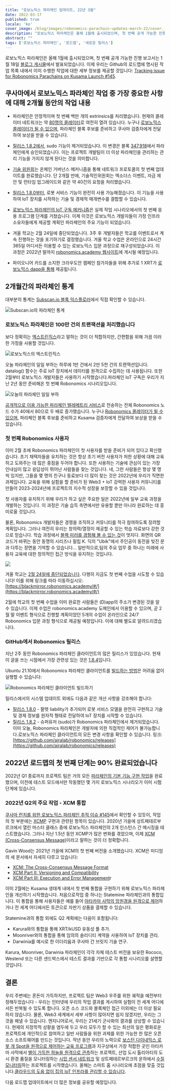 ```yaml
---
title: "로보노믹스 파라체인 업데이트, 22년 3월"
date: 2022-03-17
published: true
locale: 'ko'
cover_image: /blog/images/robonomics-parachain-updates-march-22/cover.jpg
description: "로보노믹스 파라체인은 올해 1월에 출시되었으며, 첫 번째 공개 가능한 진행 보고서는 1월 18일 블로그 게시물에서 발표되었습니다. 이제 우리는 Github의 로드맵에 명시된 작업 목록 내에서 이미 수행한 작업에 대한 세부 정보를 제공할 것입니다."
abstract: ""
tags: ['로보노믹스 파라체인', '로드맵', '새로운 릴리스']
---
```


로보노믹스 파라체인은 올해 1월에 출시되었으며, 첫 번째 공개 가능한 진행 보고서는 1월 18일 [블로그 게시물](https://robonomics.network/blog/parachain-on-kusama-first-week-report/)에서 발표되었습니다. 이제 우리는 Github의 로드맵에 명시된 작업 목록 내에서 이미 수행한 작업에 대한 세부 정보를 제공할 것입니다: [Tracking issue for Robonomics Parachains on Kusama Launch #145](https://github.com/airalab/robonomics/issues/145).

## 쿠사마에서 로보노믹스 파라체인 작업 중 가장 중요한 사항에 대해 2개월 동안의 작업 내용

- 파라체인은 안정적이며 첫 번째 백만 개의 extrinsics를 처리했습니다. 현재의 콜레이터 네트워크는 약 [80명의 콜레이터](https://telemetry.parachain.robonomics.network/#list/Robonomics)로 여전히 열려 있습니다. 누구나 [로보노믹스 콜레이터가 될 수 있으며](https://wiki.robonomics.network/docs/en/how-to-launch-the-robonomics-collator/), 파라체인 블록 후보를 준비하고 쿠사마 검증자에게 전달하여 보상을 받을 수 있습니다.

- [릴리스 1.8.2에서](https://github.com/airalab/robonomics/releases/tag/v1.8.2), sudo 기능이 제거되었습니다. 이 변경은 블록 [347,918](https://robonomics.subscan.io/block/347918)에서 파라체인에게 승인되었습니다. 이는 프로젝트 개발팀이 더 이상 파라체인을 관리하는 관리 기능을 가지지 않게 된다는 것을 의미합니다.

- [기술 위원회](https://polkadot.js.org/apps/#/techcomm)는 온체인 거버넌스 메커니즘을 통해 네트워크 프로토콜의 첫 번째 업데이트를 완료했습니다. 단 2개월 만에, 기술적인위원회는 엑소더스 이벤트, 자금 제안 및 런타임 업그레이드와 같은 약 40건의 요청을 처리했습니다.

- [릴리스 1.8.0부터](https://github.com/airalab/robonomics/releases/tag/v1.8.0), 로봇 서비스 기능이 완전히 사용 가능해졌습니다. 이 기능을 사용하여 IoT 장치를 시작하는 기술 및 경제적 매개변수를 결합할 수 있습니다.

- [로보노믹스 파라체인의 IoT 구독 메커니즘](https://wiki.robonomics.network/docs/en/get-subscription/)은 실제 작업 시나리오에서의 첫 번째 응용 프로그램 단계를 거쳤습니다. 이제 이것은 로보노믹스 개발자들이 가정 인프라 소유자들에게 제공할 계획인 파라체인의 주요 기능이 되었습니다.

- 겨울 학교는 2월 24일에 중단되었습니다. 3주 후 개발자들은 학교를 이벤트로서 계속 진행하는 것을 포기하기로 결정했습니다. 겨울 학교 수업은 온라인으로 24시간 365일 어디서든 이용할 수 있는 로보노믹스 입문 과정으로 재구성되었습니다. 이 과정은 2022년 말까지 [robonomics.academy 웹사이트](https://robonomics.academy/)에 게시될 예정입니다.

- 파이오니어 카드를 소지한 크라우도안 캠페인 참가자들을 위해 추가로 1 XRT가 [로보노믹스 dapp을 통해](https://robonomics.app/#/bonus-for-pioneer) 제공됩니다.

## 2개월간의 파라체인 통계

대부분의 통계는 [Subscan.io 블록 익스플로러](https://robonomics.subscan.io)에서 직접 확인할 수 있습니다.

![Subscan.io의 파라체인 통계](/blog/images/robonomics-parachain-updates-march-22/robonomics-parachain-subscan.jpg)

### 로보노믹스 파라체인은 100만 건의 트랜잭션을 처리했습니다

보다 정확히는 [엑스트린직스](https://wiki.polkadot.network/docs/build-protocol-info#extrinsics)라고 말하는 것이 더 적합하지만, 간편함을 위해 가끔 이러한 가정을 사용할 것입니다.

![로보노믹스의 엑스트린직스](/blog/images/robonomics-parachain-updates-march-22/montly-extrinsics.png)

오늘 파라체인의 일일 부하는 하루에 1만 건에서 2만 5천 건의 트랜잭션입니다. datalog() 함수는 주로 IoT 장치에서 데이터를 원격으로 수집하는 데 사용됩니다. 또한 2월부터 로보노믹스 개발자들은 사용하기 시작했습니다.파라체인 IoT 구독은 우리가 지난 2년 동안 준비해온 첫 번째 Robonomics 시나리오입니다.

![오늘의 파라체인 일일 부하](/blog/images/robonomics-parachain-updates-march-22/robonomics-parachain-transactions.jpg)

[공개적으로 이용 가능한 파라체인 텔레메트리 서비스](https://telemetry.parachain.robonomics.network/#list/Robonomics)로 전송하는 전체 Robonomics 노드 수가 40에서 80으로 두 배로 증가했습니다. 누구나 [Robonomics 콜레이터가 될 수 있으며](https://wiki.robonomics.network/docs/en/how-to-launch-the-robonomics-collator/), 파라체인 블록 후보를 준비하고 Kusama 검증자에게 전달하여 보상을 받을 수 있습니다.

### 첫 번째 Robonomics 사용자

이미 2월 초에 Robonomics 파라체인이 첫 사용자를 받을 준비가 되어 있다고 확신했습니다. 초기 채택자들을 유치하는 것은 항상 초기 버전 사용자가 처한 상황에 대해 교육하고 도와주는 데 많은 중점을 두어야 합니다. 또한 사용하는 기술에 관심이 있는 가장 인내심이 많고 응답성이 뛰어난 사람들을 찾는 것입니다. 네, 그런 사람들은 항상 몇 명씩 있지만, 그들을 몇 명의 친구나 동료보다 더 많이 찾는 것은 2022년에 우리가 직면한 과제입니다. 교육을 위해 실험을 할 준비가 된 Web3 + IoT 강력한 사용자 커뮤니티를 만들어 2023-2024년에 프로젝트의 지수적 성장을 보장할 수 있을 것입니다.

첫 사용자를 유치하기 위해 우리가 하고 싶은 주요한 일은 2022년에 일부 교육 과정을 개발하는 것입니다. 이 과정은 기술 습득 측면에서만 유용할 뿐만 아니라 완료하는 데 흥미로울 것입니다.

물론, Robonomics 개발자들은 경쟁을 조직하고 커뮤니티를 적극 참여하도록 장려할 계획입니다. 그러나 여전히 우리는 창의력/열정이 제공할 수 있는 학습 자료보다 강한 것으로 믿습니다. 학습 과정에서 [블랙 미러를 경험해 볼 수 있는 것](https://blackmirror.robonomics.academy/#/)이 멋지다. 화면의 QR 코드가 바뀌는 동안 동명의 시리즈나 필립 K. 딕의 "Ubik"에서 주인공이 동전을 빚진 문과 다투는 장면을 기억할 수 있습니다... 일반적으로,팀의 주요 업무 중 하나는 미래에 사용자 교육에 대한 창의적인 접근 방식을 유지하는 것입니다.

![](/blog/images/robonomics-parachain-updates-march-22/blackmirror-lesson.jpg)

겨울 학교는 [2월 24일에 중단되었습니다](https://twitter.com/EnsRationis/status/1496885398404059136). 다행히 지금도 첫 번째 수업을 시도할 수 있습니다! 이를 위해 링크를 따라 이동하십시오: [https://blackmirror.robonomics.academy/#/](https://blackmirror.robonomics.academy/#/)

2월에 학교의 첫 번째 수업을 이미 완료한 사람들은 (D)app의 주소가 변경된 것을 알 수 있습니다. 이제 수업은 robonomics.academy 도메인에서 이용할 수 있으며, 곧 2월 말 이벤트 형식으로 진행할 계획이었던 5개의 수업이 온라인으로 24/7 Robonomics 입문 과정 형식으로 제공될 예정입니다. 이에 대해 별도로 알려드리겠습니다.

### GitHub에서 Robonomics 릴리스

지난 2주 동안 Robonomics 파라체인 클라이언트의 많은 릴리스가 있었습니다. 현재 이 글을 쓰는 시점에서 가장 관련성 있는 것은 [1.8.4](https://github.com/airalab/robonomics/releases)입니다.

Ubuntu 21.10에서 Robonomics 파라체인 클라이언트를 [빌드하는 방법](https://wiki.robonomics.network/docs/en/how-to-build-collator-node/)은 어려움 없이 실행할 수 있습니다:

![Robonomics 파라체인 클라이언트 빌드하기](/blog/images/robonomics-parachain-updates-march-22/building-client-for-robonomics-parachain.jpg)

릴리스에서의 시스템 업데이트 외에도 다음과 같은 개선 사항을 강조해야 합니다:

- [릴리스 1.8.0](https://github.com/airalab/robonomics/releases/tag/v1.8.0) - 팔렛 liability가 추가되어 로봇 서비스 모델을 완전히 구현하고 기술 및 경제 정보를 원자적 형태로 전달하여 IoT 장치를 시작할 수 있습니다.
- [릴리스 1.8.2](https://github.com/airalab/robonomics/releases/tag/v1.8.2) - 슈퍼유저 (sudo)가 Robonomics 파라체인에서 제거되었습니다. 이미 오늘, Robonomics 파라체인은 개발자에 의한 직접적인 제어가 불가능합니다.로보노믹스 파라체인 클라이언트의 모든 변경 사항을 확인할 수 있습니다. 링크: [https://github.com/airalab/robonomics/releases](https://github.com/airalab/robonomics/releases)

## 2022년 로드맵의 첫 번째 단계는 90% 완료되었습니다

2022년 Q1 종료까지 프로젝트 팀은 거의 모든 [파라체인의 기본 기능 구현 작업](https://github.com/airalab/robonomics/issues/145)을 완료했으며, 이전에 테스트 모드에서만 작동했던 몇 가지 로보노믹스 시나리오가 이미 시험 단계에 있습니다.

### 2022년 Q2의 주요 작업 - XCM 통합

[쿠사마 런치를 위한 로보노믹스 파라체인 추적 이슈 #145](https://github.com/airalab/robonomics/issues/145)에서 확인할 수 있듯이, 작업의 첫 부분에는 [XCMP](https://research.web3.foundation/en/latest/polkadot/XCMP/index.html) 구현과 관련된 항목이 있습니다. 2020년 가을에 상트페테르부르크에서 열린 마스터 클래스 중에 로보노믹스 파라체인의 2개 인스턴스 간 메시징을 테스트했습니다. 그러나 지난 1.5년 동안 XCMP가 많은 변화를 겪었으며, 이제 [XCM (Cross-Consensus Message)](https://wiki.polkadot.network/docs/learn-crosschain)이라고 말하는 것이 더 정확합니다.

Gavin Wood는 2021년 가을에 XCM의 첫 번째 버전을 소개했습니다. XCM은 미디엄의 세 문서에서 자세히 다루고 있습니다:

- [XCM: The Cross-Consensus Message Format](https://medium.com/polkadot-network/xcm-the-cross-consensus-message-format-3b77b1373392)
- [XCM Part II: Versioning and Compatibility](https://medium.com/polkadot-network/xcm-part-ii-versioning-and-compatibility-b313fc257b83)
- [XCM Part III: Execution and Error Management](https://medium.com/polkadot-network/xcm-part-iii-execution-and-error-management-ceb8155dd166)r

이미 2월에는 Kusama 생태계 내에서 첫 번째 통합을 구현하기 위해 로보노믹스 파라체인을 개선하기 시작했습니다. 처음으로작업 중 하나는 Statemine 파라체인과의 통합입니다. 이 통합을 통해 사용자들은 예를 들어 [아타카마 사막의 망원경을 원격으로 제어](http://telescope.merklebot.com/)하거나 전 세계 어디에서든 토큰으로 자판기 상품을 결제할 수 있습니다.

Statemine과의 통합 외에도 Q2 계획에는 다음이 포함됩니다:

- Karura와의 통합을 통해 XRT/kUSD 유동성 풀 추가.
- Moonriver와의 통합을 통해 임의의 솔리디티 계약을 사용하여 IoT 장치를 관리.
- Darwinia를 예시로 한 이더리움과 쿠사마 간 브릿지 기술 연구.

Karura, Moonriver, Darwinia 파라체인이 각각 자체 테스트 버전을 보유한 Rococo, Westend 또는 다른 샌드박스에서 테스트 결과를 기반으로 각 통합 시나리오를 설명할 것입니다.

## 결론

우리 주변에는 혼돈이 가득하지만, 프로젝트 팀은 Web3 우주를 위한 궤적을 예전부터 정해두었습니다 - 우리는 인터넷에 우리의 작업 결과를 게시하여 실험이 전 세계 어디에서든 반복될 수 있도록 합니다. 오픈 소스 코드와 블록체인 접근 이외에는 더 이상 필요하지 않습니다. 물론, Web3 세계에서 세부 사항이 많아지면 쉽지 않겠지만, 우리는 그것을 해낼 수 있습니다. 엔지니어로서, 우리는 21세기 군사화의 결과를 상상할 수 있습니다. 현재의 지정학적 상황을 염두에 두고 우리 모두가 할 수 있는 최선의 일은 평화로운 프로젝트에 개인적으로 참여하고 일반 사람들을 위한 과제를 위한 가능한 한 많은 오픈 소스 소프트웨어를 만드는 것입니다. 작년 동안 우리의 노력으로 [보스턴 다이내믹스 로봇 개 Spot을 원격으로 제어하는 교육 프로그램](https://spot-sdk.education/)과 지구상에서 가장 적합한 곳인 아타카마 사막에서 [별이 가득한 하늘을 원격으로 관측](https://www.youtube.com/watch?v=Up8hESnXnaY)하는 프로젝트, 산업 도시 톨리아티의 도시 환경 품질을 모니터링하는 [시민 센서 네트워크](https://airalab.org/en/air-monitoring) 및 상트페테르부르크의 운하에서 [수질 모니터링](https://www.youtube.com/watch?v=4iCkdF2UJmo)하는 프로젝트를 시작했습니다. 올해는 스마트 홈 시나리오에 초점을 맞출 것입니다.[클라우드의 도움 없이 집의 IoT 인프라를 관리할 수 있습니다](https://wiki.robonomics.network/docs/ko/home-assistant-begin/).

다음 로드맵 업데이트에서 더 많은 정보를 공유할 예정입니다.